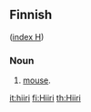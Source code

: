 ==Finnish==
([[Wiktionary:Finnish_index_h|index H]])

===Noun===

# [[mouse]].

[[it:hiiri]]
[[fi:Hiiri]]
[[th:Hiiri]]